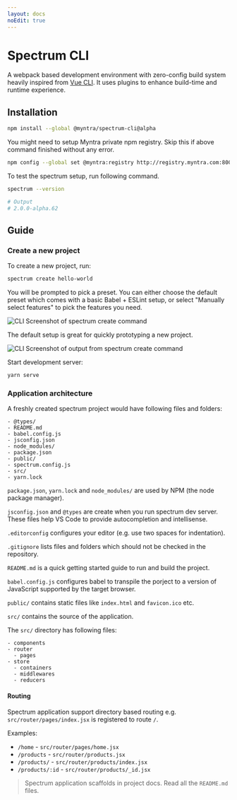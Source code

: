 ```yaml
---
layout: docs
noEdit: true
---
```


# Spectrum CLI

A webpack based development environment with zero-config build system heavily inspired from [Vue CLI](https://cli.vuejs.org/). It uses plugins to enhance build-time and runtime experience.

## Installation

```bash
npm install --global @myntra/spectrum-cli@alpha
```

You might need to setup Myntra private npm registry. Skip this if above command finished without any error.

```bash
npm config --global set @myntra:registry http://registry.myntra.com:8000/
```

To test the spectrum setup, run following command.

```bash
spectrum --version

# Output
# 2.0.0-alpha.62
```

## Guide

### Create a new project

To create a new project, run:

```bash
spectrum create hello-world
```

You will be prompted to pick a preset. You can either choose the default preset which comes with a basic Babel + ESLint setup, or select "Manually select features" to pick the features you need.

![CLI Screenshot of spectrum create command](@/assets/spectrum/create.png)

The default setup is great for quickly prototyping a new project.

![CLI Screenshot of output from spectrum create command](@/assets/spectrum/create.png)

Start development server:

```bash
yarn serve
```

### Application architecture

A freshly created spectrum project would have following files and folders:

```
- @types/
- README.md
- babel.config.js
- jsconfig.json
- node_modules/
- package.json
- public/
- spectrum.config.js
- src/
- yarn.lock
```

`package.json`, `yarn.lock` and `node_modules/` are used by NPM (the node package manager).

`jsconfig.json` and `@types` are create when you run spectrum dev server. These files help VS Code to provide autocompletion and intellisense.

`.editorconfig` configures your editor (e.g. use two spaces for indentation).

`.gitignore` lists files and folders which should not be checked in the repository.

`README.md` is a quick getting started guide to run and build the project.

`babel.config.js` configures babel to transpile the porject to a version of JavaScript supported by the target browser.

`public/` contains static files like `index.html` and `favicon.ico` etc.

`src/` contains the source of the application.


The `src/` directory has following files:

```
- components
- router
  - pages
- store
  - containers
  - middlewares
  - reducers
```

#### Routing

Spectrum application support directory based routing e.g. `src/router/pages/index.jsx` is registered to route `/`.

Examples:

- `/home` - `src/router/pages/home.jsx`
- `/products` - `src/router/products.jsx`
- `/products/` - `src/router/products/index.jsx`
- `/products/:id` - `src/router/products/_id.jsx`

> Spectrum application scaffolds in project docs. Read all the `README.md` files.
